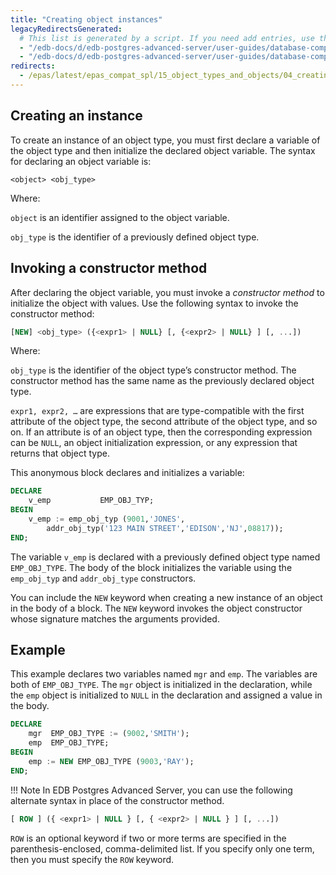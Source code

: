 ```yaml
---
title: "Creating object instances"
legacyRedirectsGenerated:
  # This list is generated by a script. If you need add entries, use the `legacyRedirects` key.
  - "/edb-docs/d/edb-postgres-advanced-server/user-guides/database-compatibility-for-oracle-developers-guide/9.6/Database_Compatibility_for_Oracle_Developers_Guide_v9.6.1.094.html"
  - "/edb-docs/d/edb-postgres-advanced-server/user-guides/database-compatibility-for-oracle-developers-guide/9.5/Database_Compatibility_for_Oracle_Developers_Guide.1.216.html"
redirects:
  - /epas/latest/epas_compat_spl/15_object_types_and_objects/04_creating_object_instances/ #generated for docs/epas/reorg-role-use-case-mode
---
```


<div id="creating_object_instances" class="registered_link"></div>

## Creating an instance 

To create an instance of an object type, you must first declare a variable of the object type and then initialize the declared object variable. The syntax for declaring an object variable is:

```text
<object> <obj_type>
```

Where:

`object` is an identifier assigned to the object variable.

`obj_type` is the identifier of a previously defined object type.

## Invoking a constructor method

After declaring the object variable, you must invoke a *constructor method* to initialize the object with values. Use the following syntax to invoke the constructor method:

```sql
[NEW] <obj_type> ({<expr1> | NULL} [, {<expr2> | NULL} ] [, ...])
```

Where: 

`obj_type` is the identifier of the object type’s constructor method. The constructor method has the same name as the previously declared object type.

`expr1, expr2, …` are expressions that are type-compatible with the first attribute of the object type, the second attribute of the object type, and so on. If an attribute is of an object type, then the corresponding expression can be `NULL`, an object initialization expression, or any expression that returns that object type.

This anonymous block declares and initializes a variable:

```sql
DECLARE
    v_emp           EMP_OBJ_TYP;
BEGIN
    v_emp := emp_obj_typ (9001,'JONES',
        addr_obj_typ('123 MAIN STREET','EDISON','NJ',08817));
END;
```

The variable `v_emp` is declared with a previously defined object type named `EMP_OBJ_TYPE`. The body of the block initializes the variable using the `emp_obj_typ` and `addr_obj_type` constructors.

You can include the `NEW` keyword when creating a new instance of an object in the body of a block. The `NEW` keyword invokes the object constructor whose signature matches the arguments provided.

## Example 

This example declares two variables named `mgr` and `emp`. The variables are both of `EMP_OBJ_TYPE`. The `mgr` object is initialized in the declaration, while the `emp` object is initialized to `NULL` in the declaration and assigned a value in the body.

```sql
DECLARE
    mgr  EMP_OBJ_TYPE := (9002,'SMITH');
    emp  EMP_OBJ_TYPE;
BEGIN
    emp := NEW EMP_OBJ_TYPE (9003,'RAY');
END;
```

!!! Note
    In EDB Postgres Advanced Server, you can use the following alternate syntax in place of the constructor method.

```sql
[ ROW ] ({ <expr1> | NULL } [, { <expr2> | NULL } ] [, ...])
```

`ROW` is an optional keyword if two or more terms are specified in the parenthesis-enclosed, comma-delimited list. If you specify only one term, then you must specify the `ROW` keyword.
